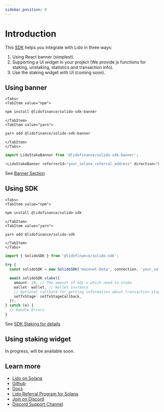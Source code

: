 ```yaml
---
sidebar_position: 0
---
```



# Introduction

This [SDK](https://github.com/lidofinance/solido-sdk) helps you integrate with Lido in three ways:
1. Using React banner (simplest).
2. Supporting a UI widget in your project (We provide js functions for staking, unstaking, statistics and transaction info).
3. Use the staking widget with UI (coming soon).

## Using banner

```mdx-code-block
<Tabs>
<TabItem value="npm">
```

```bash
npm install @lidofinance/solido-sdk-banner
```

```mdx-code-block
</TabItem>
<TabItem value="yarn">
```

```bash
yarn add @lidofinance/solido-sdk-banner
```

```mdx-code-block
</TabItem>
</Tabs>
```

```ts
import LidoStakeBanner from '@lidofinance/solido-sdk-banner';

<LidoStakeBanner referrerId="your_solana_referral_address" direction="horizontal" />
```

See [Banner Section](/frontend-integration/sdk/banner)

## Using SDK

```mdx-code-block
<Tabs>
<TabItem value="npm">
```

```bash
npm install @lidofinance/solido-sdk
```

```mdx-code-block
</TabItem>
<TabItem value="yarn">
```

```bash
yarn add @lidofinance/solido-sdk
```

```mdx-code-block
</TabItem>
</Tabs>
```

```ts
import { SolidoSDK } from '@lidofinance/solido-sdk';

try {
  const solidoSDK = new SolidoSDK('mainnet-beta', connection, 'your_solana_referral_address');

  await solidoSDK.stake({
    amount: 20, // The amount of SOL-s which need to stake
    wallet: wallet, // Wallet instance
    // Optional callback for getting information about transaction stage
    setTxStage: setTxStageCallback,
  });
} catch (e) {
  // Handle Errors
}
```

See [SDK Staking for details](/frontend-integration/sdk/stake)

## Using staking widget

In progress, will be available soon.

## Learn more
- [Lido on Solana](https://solana.lido.fi/)
- [Github](https://github.com/lidofinance/solido-sdk/)
- [Docs](https://docs.solana.lido.fi/)
- [Lido Referral Program for Solana](https://help.lido.fi/en/articles/5847184-lido-referral-program-for-solana-integration-guide)
- [Join on Discord](https://discord.gg/vgdPfhZ)
- [Discord Support Channel](https://discord.com/channels/761182643269795850/1008674036508790784)
